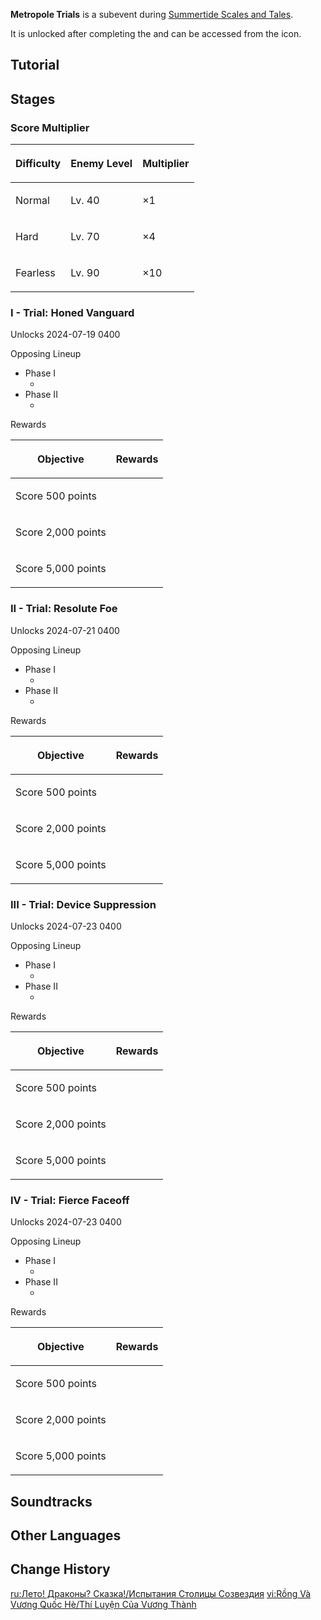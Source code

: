{{Event Tabs
|subpage1 = Boreal Flurry
|subpage2 = Flying Hatter's Trick
|subpage3 = Metropole Trials
|subpage4 = Figurine Fabrication
}}
{{Event
|name              = Metropole Trials
|image             = Metropole Trials.png
|type              = In-Game
|group             = Sub
|time_known        = yes
|time_start        = 2024-07-19 04:00:00
|time_end          = 2024-08-27 05:59:59
|time_end_offset   = GMT+8
}}
'''Metropole Trials''' is a subevent during [[Summertide Scales and Tales]].

It is unlocked after completing the {{Quest|"Owl Musician"}} and can be accessed from the {{Icon|Metropole Trials}} icon.

{{Domain Infobox
|title        = Metropole Trials
|displaytitle = no
|mapicon      = Icon Metropole Trials.png
|image        = Domain Metropole Trials.png
|type         = Event
|area         = Simulanka
|subarea      = Constellation Metropole
|requiredAR   = 18
|description  = Outside Constellation Metropole, the dutiful guard Alof has created a rhythm-based combat trial based on the tale of the "Owl Musician," and awaits the brave to take the challenge on...
}}

==Tutorial==
{{Tutorial
|image1 = Tutorial Summertide Scales and Tales Metropole Trials 1.png
|text1  = In "Metropole Trials," you will have to form 2 teams to complete 2-stage combat.<br>For {{Color|help|each different}} character there is in the party, you will gain {{Color|help|1 Valor}}. Valor is jointly contributed by both parties. When your Valor is greater than or equal to {{Color|help|6}}, the combat buffs gained after entering A Time For Valor are greatly enhanced.
|image2 = Tutorial Summertide Scales and Tales Metropole Trials 2.png
|text2  = Defeat opponents to fill the Valor bar. Completely filling the bar starts A Time For Valor, granting significant combat buffs to the team.<br>This state will end after a time, and defeating opponents while in it will grant {{Color|help|extra points}}.
|image3 = Tutorial Summertide Scales and Tales Metropole Trials 3.png
|text3  = Defeating opponents during A Time For Valor will not continue to fill the Valor bar.
}}

==Stages==
===Score Multiplier===
{|class="article-table"
!Difficulty
!Enemy Level
!Multiplier
|-
|Normal
|Lv. 40
|&times;1
|-
|Hard
|Lv. 70
|&times;4
|-
|Fearless
|Lv. 90
|&times;10
|}

===I - Trial: Honed Vanguard===
Unlocks 2024-07-19 04{{Colon}}00

;Opposing Lineup
* Phase I
** {{Card List|delim=;|show_caption=1|type=Enemy|Wooden Shieldwall Mitachurl;Fatui Cryo Cicin Mage;Blazing Axe Mitachurl;Ice Shieldwall Mitachurl;Fatui Skirmisher - Cryogunner Legionnaire;Hilichurl Berserker;Wooden Shield Hilichurl Guard;Treasure Hoarders: Pugilist;Treasure Hoarders: Crusher;Hilichurl Fighter;Ice Shield Hilichurl Guard}}
* Phase II
** {{Card List|delim=;|show_caption=1|type=Enemy|Rock Shieldwall Mitachurl;Praetorian Golem;Ruin Guard}}

;Rewards
{|class="article-table"
!Objective
!Rewards
|-
|Score 500 points
|{{Card List|delim=;|Primogem*30;Starsail Coin*25;Mora*20,000;Guide to Equity*3}}
|-
|Score 2,000 points
|{{Card List|delim=;|Starsail Coin*15;Mora*20,000;Hero's Wit*3}}
|-
|Score 5,000 points
|{{Card List|delim=;|Starsail Coin*5;Mora*20,000;Sanctifying Unction*3}}
|}

===II - Trial: Resolute Foe===
Unlocks 2024-07-21 04{{Colon}}00

;Opposing Lineup
* Phase I
** {{Card List|delim=;|show_caption=1|type=Enemy|Frostarm Lawachurl;Thunderhelm Lawachurl;Hydro Hilichurl Rogue;Hydro Samachurl;Dendro Samachurl;Fatui Skirmisher - Cryogunner Legionnaire; Fatui Skirmisher - Pyroslinger Bracer;Treasure Hoarders: Scout;Treasure Hoarders: Marksman}}
* Phase II
** {{Card List|delim=;|show_caption=1|type=Enemy|Primal Construct: Prospector;Primal Construct: Repulsor;Primordial Bathysmal Vishap;Ruin Cruiser;Ruin Scout;Ruin Destroyer;Ruin Defender;Geovishap}}

;Rewards
{|class="article-table"
!Objective
!Rewards
|-
|Score 500 points
|{{Card List|delim=;|Primogem*30;Starsail Coin*25;Mora*20,000;Guide to Justice*3}}
|-
|Score 2,000 points
|{{Card List|delim=;|Starsail Coin*15;Mora*20,000;Hero's Wit*3}}
|-
|Score 5,000 points
|{{Card List|delim=;|Starsail Coin*5;Mora*20,000;Sanctifying Unction*3}}
|}

===III - Trial: Device Suppression===
Unlocks 2024-07-23 04{{Colon}}00

;Opposing Lineup
* Phase I
** {{Card List|delim=;|show_caption=1|type=Enemy|Ruin Grader;Ruin Drake: Earthguard;Construction Specialist Mek - Pneuma}}
* Phase II
** {{Card List|delim=;|show_caption=1|type=Enemy|Recon Log Mek - Ousia;Nimble Harvester Mek - Ousia;Geological Survey Mek - Ousia;Arithmetic Enhancer Mek - Ousia;Eremite Linebreaker;Eremite Daythunder;Eremite Sword-Dancer;Eremite Sunfrost;Eremite Ravenbeak Halberdier;Eremite Crossbow;Eremite Desert Clearwater;Grounded Geoshroom;Stretchy Geo Fungus;Floating Hydro Fungus;Grounded Hydroshroom;Whirling Cryo Fungus;Winged Cryoshroom;Floating Dendro Fungus;Winged Dendroshroom}}

;Rewards
{|class="article-table"
!Objective
!Rewards
|-
|Score 500 points
|{{Card List|delim=;|Primogem*30;Starsail Coin*25;Mora*20,000;Guide to Order*3}}
|-
|Score 2,000 points
|{{Card List|delim=;|Starsail Coin*15;Mora*20,000;Hero's Wit*3}}
|-
|Score 5,000 points
|{{Card List|delim=;|Starsail Coin*5;Mora*20,000;Sanctifying Unction*3}}
|}

===IV - Trial: Fierce Faceoff===
Unlocks 2024-07-23 04{{Colon}}00

;Opposing Lineup
* Phase I
** {{Card List|delim=;|show_caption=1|type=Enemy|Shadowy Husk: Line Breaker;Shadowy Husk: Standard Bearer;Shadowy Husk: Defender;Black Serpent Knight: Rockbreaker Ax;Primordial Bathysmal Vishap Hatchling;Rimebiter Bathysmal Vishap Hatchling;Bolteater Bathysmal Vishap Hatchling;Thundercraven Rifthound;Thundercraven Rifthound Whelp}}
* Phase II
** {{Card List|delim=;|show_caption=1|type=Enemy|Eremite Scorching Loremaster;Eremite Floral Ring-Dancer;Eremite Galehunter;Kairagi: Dancing Thunder;Kairagi: Fiery Might;Eremite Stone Enchanter;Tainted Water-Spouting Phantasm}}

;Rewards
{|class="article-table"
!Objective
!Rewards
|-
|Score 500 points
|{{Card List|delim=;|Primogem*30;Starsail Coin*25;Mora*20,000;Hero's Wit*3}}
|-
|Score 2,000 points
|{{Card List|delim=;|Starsail Coin*15;Mora*20,000;Sanctifying Unction*3}}
|-
|Score 5,000 points
|{{Card List|delim=;|Mora*20,000;Sanctifying Unction*3;Mystic Enhancement Ore*6}}
|}

==Soundtracks==
{{Soundtracks by Category Table|type=eventgameplay}}

==Other Languages==
{{Other Languages
|en       = Metropole Trials
|zhs      = 星轨王城的试炼
|zhs_rm   = 
|zht      = 星軌王城的試煉
|zht_rm   = 
|zh_tl    = 
|ja       = オルビット城の試練
|ja_rm    = Orubitto-jou no Shiren
|ja_tl    = Orbit Castle Trials
|ko       = 별길 왕성의 시련
|ko_rm    = 
|ko_tl    = 
|es       = Prueba de la Metrópolis de las Constelaciones
|es_tl    = Metropolis of the Constellations Trial
|fr       = Épreuves métropolitaines
|fr_tl    = Metropolitan Trials
|ru       = Испытания Столицы Созвездия
|ru_tl    = Constellation Capital Trials
|th       = บททดสอบแห่งเมืองหลวง
|th_rm    = 
|th_tl    = 
|vi       = Thí Luyện Của Vương Thành
|vi_tl    = 
|de       = Prüfung der Konstellations-Metropole
|de_tl    = Trial of Constellation Metropole
|id       = Uji Coba Metropole
|id_tl    = Metropole Trials
|pt       = Julgamentos da Metrópole
|pt_tl    = 
|tr       = Metropol İmtihanları
|tr_tl    = 
|it       = Prove di Sideropoli
|it_tl    = 
}}

==Change History==
{{Change History|4.8}}

[[ru:Лето! Драконы? Сказка!/Испытания Столицы Созвездия]]
[[vi:Rồng Và Vương Quốc Hè/Thí Luyện Của Vương Thành]]